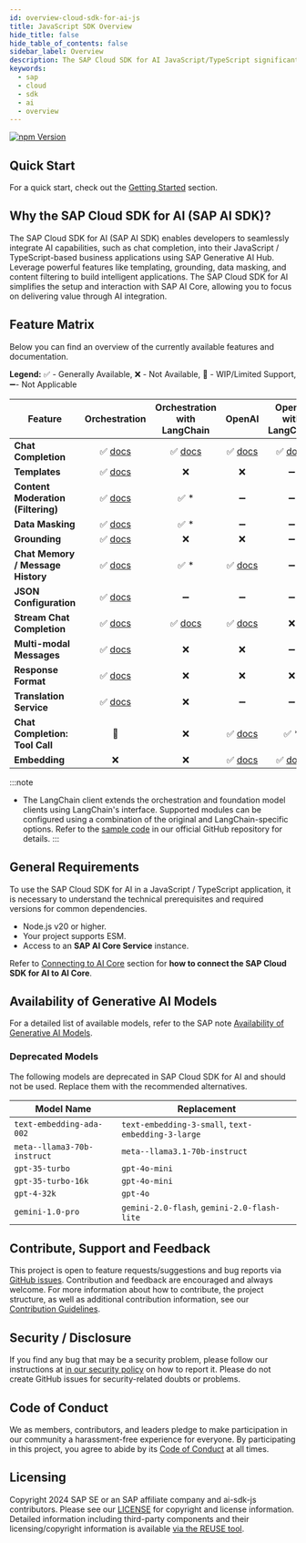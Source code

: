 ```yaml
---
id: overview-cloud-sdk-for-ai-js
title: JavaScript SDK Overview
hide_title: false
hide_table_of_contents: false
sidebar_label: Overview
description: The SAP Cloud SDK for AI JavaScript/TypeScript significantly simplifies extending and developing an application with SAP Business Technology Platform
keywords:
  - sap
  - cloud
  - sdk
  - ai
  - overview
---
```



[![npm Version](https://img.shields.io/npm/v/%40sap-ai-sdk%2Fai-api?color=dark-green)](https://www.npmjs.com/org/sap-ai-sdk)

## Quick Start

For a quick start, check out the [Getting Started](getting-started) section.

## Why the SAP Cloud SDK for AI (SAP AI SDK)?

The SAP Cloud SDK for AI (SAP AI SDK) enables developers to seamlessly integrate AI capabilities, such as chat completion, into their JavaScript / TypeScript-based business applications using SAP Generative AI Hub.
Leverage powerful features like templating, grounding, data masking, and content filtering to build intelligent applications.
The SAP Cloud SDK for AI simplifies the setup and interaction with SAP AI Core, allowing you to focus on delivering value through AI integration.

## Feature Matrix

Below you can find an overview of the currently available features and documentation.

**Legend:** ✅ - Generally Available, ❌ - Not Available, 🔧 - WIP/Limited Support, ➖- Not Applicable

| Feature                            |                                                     Orchestration                                                      |                              Orchestration with LangChain                               |                                                  OpenAI                                                   |                              OpenAI with LangChain                               |
| ---------------------------------- | :--------------------------------------------------------------------------------------------------------------------: | :-------------------------------------------------------------------------------------: | :-------------------------------------------------------------------------------------------------------: | :------------------------------------------------------------------------------: |
| **Chat Completion**                |               ✅ [docs](https://sap.github.io/ai-sdk/docs/js/orchestration/chat-completion#quick-start)                | ✅ [docs](https://sap.github.io/ai-sdk/docs/js/langchain/orchestration#chat-completion) | ✅ [docs](https://sap.github.io/ai-sdk/docs/js/foundation-models/openai/chat-completion#making-requests)  | ✅ [docs](https://sap.github.io/ai-sdk/docs/js/langchain/openai#chat-completion) |
| **Templates**                      |                ✅ [docs](https://sap.github.io/ai-sdk/docs/js/orchestration/chat-completion#templating)                |                                           ❌                                            |                                                    ❌                                                     |                                        ➖                                        |
| **Content Moderation (Filtering)** |            ✅ [docs](https://sap.github.io/ai-sdk/docs/js/orchestration/chat-completion#content-filtering)             |                                          ✅ \*                                          |                                                    ➖                                                     |                                        ➖                                        |
| **Data Masking**                   |               ✅ [docs](https://sap.github.io/ai-sdk/docs/js/orchestration/chat-completion#data-masking)               |                                          ✅ \*                                          |                                                    ➖                                                     |                                        ➖                                        |
| **Grounding**                      |                ✅ [docs](https://sap.github.io/ai-sdk/docs/js/orchestration/chat-completion#grounding)                 |                                           ❌                                            |                                                    ❌                                                     |                                        ➖                                        |
| **Chat Memory / Message History**  |             ✅ [docs](https://sap.github.io/ai-sdk/docs/js/orchestration/chat-completion#message-history)              |                                          ✅ \*                                          | ✅ [docs](https://sap.github.io/ai-sdk/docs/js/foundation-models/openai/chat-completion#message-history)  |                                        ➖                                        |
| **JSON Configuration**             | ✅ [docs](https://sap.github.io/ai-sdk/docs/js/orchestration/chat-completion#use-json-configuration-from-ai-launchpad) |                                           ➖                                            |                                                    ➖                                                     |                                        ➖                                        |
| **Stream Chat Completion**         |                ✅ [docs](https://sap.github.io/ai-sdk/docs/js/orchestration/chat-completion#streaming)                 |    ✅ [docs](https://sap.github.io/ai-sdk/docs/js/langchain/orchestration#streaming)    |    ✅ [docs](https://sap.github.io/ai-sdk/docs/js/foundation-models/openai/chat-completion#streaming)     |                                        ❌                                        |
| **Multi-modal Messages**           |            ✅ [docs](https://sap.github.io/ai-sdk/docs/js/orchestration/chat-completion#image-recognition)             |                                           ❌                                            |                                                    ❌                                                     |                                        ➖                                        |
| **Response Format**                |             ✅ [docs](https://sap.github.io/ai-sdk/docs/js/orchestration/chat-completion#response-format)              |                                           ❌                                            |                                                    ❌                                                     |                                        ❌                                        |
| **Translation Service**            |               ✅ [docs](https://sap.github.io/ai-sdk/docs/js/orchestration/chat-completion#translation)                |                                           ❌                                            |                                                    ➖                                                     |                                        ➖                                        |
| **Chat Completion: Tool Call**     |                                                           🔧                                                           |                                           ❌                                            | ✅ [docs](https://sap.github.io/ai-sdk/docs/js/foundation-models/openai/chat-completion#function-calling) |                                      ✅ \*                                       |
| **Embedding**                      |                                                           ❌                                                           |                                           ❌                                            |    ✅ [docs](https://sap.github.io/ai-sdk/docs/js/foundation-models/openai/embedding#making-requests)     |    ✅ [docs](https://sap.github.io/ai-sdk/docs/js/langchain/openai#embedding)    |

:::note

- The LangChain client extends the orchestration and foundation model clients using LangChain's interface.
  Supported modules can be configured using a combination of the original and LangChain-specific options.
  Refer to the [sample code](https://github.com/SAP/ai-sdk-js/tree/main/sample-code) in our official GitHub repository for details.
  :::

## General Requirements

To use the SAP Cloud SDK for AI in a JavaScript / TypeScript application, it is necessary to understand the technical prerequisites and required versions for common dependencies.

- Node.js v20 or higher.
- Your project supports ESM.
- Access to an **SAP AI Core Service** instance.

Refer to [Connecting to AI Core](connecting-to-ai-core) section for **how to connect the SAP Cloud SDK for AI to AI Core**.

## Availability of Generative AI Models

For a detailed list of available models, refer to the SAP note [Availability of Generative AI Models](https://me.sap.com/notes/3437766).

### Deprecated Models

The following models are deprecated in SAP Cloud SDK for AI and should not be used.
Replace them with the recommended alternatives.

| Model Name                  | Replacement                                        |
| --------------------------- | -------------------------------------------------- |
| `text-embedding-ada-002`    | `text-embedding-3-small`, `text-embedding-3-large` |
| `meta--llama3-70b-instruct` | `meta--llama3.1-70b-instruct`                      |
| `gpt-35-turbo`              | `gpt-4o-mini`                                      |
| `gpt-35-turbo-16k`          | `gpt-4o-mini`                                      |
| `gpt-4-32k`                 | `gpt-4o`                                           |
| `gemini-1.0-pro`            | `gemini-2.0-flash`, `gemini-2.0-flash-lite`        |

## Contribute, Support and Feedback

This project is open to feature requests/suggestions and bug reports via [GitHub issues](https://github.com/SAP/ai-sdk-js/issues).
Contribution and feedback are encouraged and always welcome.
For more information about how to contribute, the project structure, as well as additional contribution information, see our [Contribution Guidelines](https://github.com/SAP/ai-sdk-js/blob/main/CONTRIBUTING.md).

## Security / Disclosure

If you find any bug that may be a security problem, please follow our instructions at [in our security policy](https://github.com/SAP/ai-sdk-js/security/policy) on how to report it.
Please do not create GitHub issues for security-related doubts or problems.

## Code of Conduct

We as members, contributors, and leaders pledge to make participation in our community a harassment-free experience for everyone.
By participating in this project, you agree to abide by its [Code of Conduct](https://github.com/SAP/.github/blob/main/CODE_OF_CONDUCT.md) at all times.

## Licensing

Copyright 2024 SAP SE or an SAP affiliate company and ai-sdk-js contributors.
Please see our [LICENSE](https://github.com/SAP/ai-sdk-js/blob/main/LICENSE) for copyright and license information.
Detailed information including third-party components and their licensing/copyright information is available [via the REUSE tool](https://api.reuse.software/info/github.com/SAP/ai-sdk-js).
